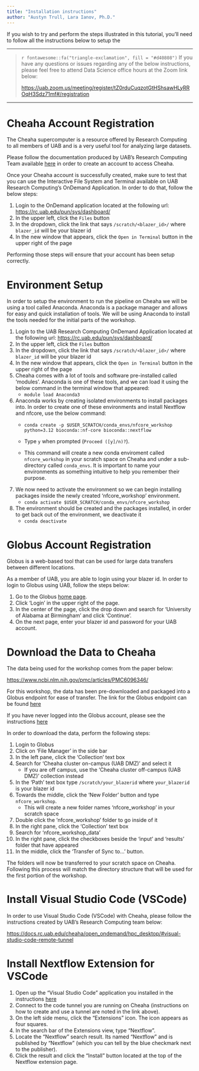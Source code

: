 ```yaml
---
title: "Installation instructions"
author: "Austyn Trull, Lara Ianov, Ph.D."
---
```


If you wish to try and perform the steps illustrated in this tutorial, you'll need to follow all the instructions below to setup the

------------------------------------------------------------------------

> `r fontawesome::fa("triangle-exclamation", fill = "#d40808")` If you have any questions or issues regarding any of the below instructions, please feel free to attend Data Science office hours at the Zoom link below:
>
> <https://uab.zoom.us/meeting/register/tZ0rduCuqzotGtHShsawHLyRROqH3Sdz71mf#/registration>

------------------------------------------------------------------------

# Cheaha Account Registration {#cheaha_account}

The Cheaha supercomputer is a resource offered by Research Computing to all members of UAB and is a very useful tool for analyzing large datasets.

Please follow the documentation produced by UAB's Research Computing Team available [here](https://docs.rc.uab.edu/account_management/cheaha_account/#creating-a-new-account) in order to create an account to access Cheaha.

Once your Cheaha account is successfully created, make sure to test that you can use the Interactive File System and Terminal available on UAB Research Computing's OnDemand Application. In order to do that, follow the below steps:

1.  Login to the OnDemand application located at the following url: <https://rc.uab.edu/pun/sys/dashboard/>
2.  In the upper left, click the `Files` button
3.  In the dropdown, click the link that says `/scratch/<blazer_id>/` where `blazer_id` will be your blazer id
4.  In the new window that appears, click the `Open in Terminal` button in the upper right of the page

Performing those steps will ensure that your account has been setup correctly.

# Environment Setup {#environment_setup}

In order to setup the environment to run the pipeline on Cheaha we will be using a tool called Anaconda. Anaconda is a package manager and allows for easy and quick installation of tools. We will be using Anaconda to install the tools needed for the initial parts of the workshop.

1.  Login to the UAB Research Computing OnDemand Application located at the following url: <https://rc.uab.edu/pun/sys/dashboard/>
2.  In the upper left, click the `Files` button
3.  In the dropdown, click the link that says `/scratch/<blazer_id>/` where `blazer_id` will be your blazer id
4.  In the new window that appears, click the `Open in Terminal` button in the upper right of the page
5.  Cheaha comes with a lot of tools and software pre-installed called 'modules'. Anaconda is one of these tools, and we can load it using the below command in the terminal window that appeared:
    -   `module load Anaconda3`
6.  Anaconda works by creating isolated environments to install packages into. In order to create one of these environments and install Nextflow and nfcore, use the below command:
    -   `conda create -p $USER_SCRATCH/conda_envs/nfcore_workshop python=3.12 bioconda::nf-core bioconda::nextflow`

    -   Type `y` when prompted (`Proceed ([y]/n)?`).

    -   This command will create a new conda enviroment called `nfcore_workshop` in your scratch space on Cheaha and under a sub-directory called `conda_envs`. It is important to name your environments as something intuitive to help you remember their purpose.
7.  We now need to activate the environment so we can begin installing packages inside the newly created 'nfcore_workshop' environment.
    -   `conda activate $USER_SCRATCH/conda_envs/nfcore_workshop`
8.  The environment should be created and the packages installed, in order to get back out of the environment, we deactivate it
    -   `conda deactivate`

# Globus Account Registration {#globus_account}

Globus is a web-based tool that can be used for large data transfers between different locations.

As a member of UAB, you are able to login using your blazer id. In order to login to Globus using UAB, follow the steps below:

1.  Go to the Globus [home page](https://www.globus.org/).
2.  Click 'Login' in the upper right of the page.
3.  In the center of the page, click the drop down and search for 'University of Alabama at Birmingham' and click 'Continue'.
4.  On the next page, enter your blazer id and password for your UAB account.

# Download the Data to Cheaha {#data_download}

The data being used for the workshop comes from the paper below:

<https://www.ncbi.nlm.nih.gov/pmc/articles/PMC6096346/>

For this workshop, the data has been pre-downloaded and packaged into a Globus endpoint for ease of transfer. The link for the Globus endpoint can be found [here](https://app.globus.org/file-manager?origin_id=6ab05d0a-1adc-412f-9257-2a4a1e2f0131&origin_path=%2F)

If you have never logged into the Globus account, please see the instructions [here](#globus_account)

In order to download the data, perform the following steps:

1.  Login to Globus
2.  Click on 'File Manager' in the side bar
3.  In the left pane, click the 'Collection' text box
4.  Search for 'Cheaha cluster on-campus (UAB DMZ)' and select it
    -   If you are off campus, use the 'Cheaha cluster off-campus (UAB DMZ)' collection instead
5.  In the 'Path' text box type `/scratch/your_blazerid` where `your_blazerid` is your blazer id
6.  Towards the middle, click the 'New Folder' button and type `nfcore_workshop`.
    -   This will create a new folder names 'nfcore_workshop' in your scratch space
7.  Double click the 'nfcore_workshop' folder to go inside of it
8.  In the right pane, click the 'Collection' text box
9.  Search for 'nfcore_workshop_data'
10. In the right pane, click the checkboxes beside the 'input' and 'results' folder that have appeared
11. In the middle, click the 'Transfer of Sync to...' button.

The folders will now be transferred to your scratch space on Cheaha. Following this process will match the directory structure that will be used for the first portion of the workshop.

# Install Visual Studio Code (VSCode) {#install_vscode}

In order to use Visual Studio Code (VSCode) with Cheaha, please follow the instructions created by UAB's Research Computing team below:

<https://docs.rc.uab.edu/cheaha/open_ondemand/hpc_desktop/#visual-studio-code-remote-tunnel>

# Install Nextflow Extension for VSCode {#install_vscode_nf_ext}

1.  Open up the "Visual Studio Code" application you installed in the instructions [here](#install_vscode)
2.  Connect to the code tunnel you are running on Cheaha (instructions on how to create and use a tunnel are noted in the link above).
3.  On the left side menu, click the "Extensions" icon. The icon appears as four squares.
4.  In the search bar of the Extensions view, type "Nextflow".
5.  Locate the "Nextflow" search result. Its named "Nextflow" and is published by "Nextflow" (which you can tell by the blue checkmark next to the publisher).
6.  Click the result and click the "Install" button located at the top of the Nextflow extension page.
